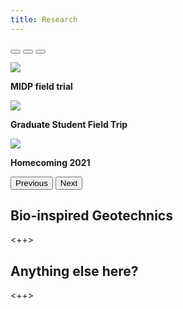 ```yaml
---
title: Research
---
```


::: {#carousel .carousel .slide data-bs-ride="carousel"}

::: {.carousel-indicators}
<button type="button" data-bs-target="#carousel" data-bs-slide-to="0" class="active" aria-current="true" aria-label="Slide 1"></button>
<button type="button" data-bs-target="#carousel" data-bs-slide-to="1" aria-label="Slide 2"></button>
<button type="button" data-bs-target="#carousel" data-bs-slide-to="2" aria-label="Slide 3"></button>
:::

::: {.carousel-inner}

::: {.carousel-item .active}
![](./img/MIDPfield.png) 

::: {.carousel-caption}
**MIDP field trial**
:::
:::

::: {.carousel-item}
![](./img/GSOTrip.jpg)

::: {.carousel-caption}
**Graduate Student Field Trip**
:::
:::

::: {.carousel-item}
![](./img/HomeComing2021.jpg)

::: {.carousel-caption}
**Homecoming 2021**
:::
:::

:::

<button class="carousel-control-prev" type="button" data-bs-target="#carousel" data-bs-slide="prev">
    <span class="carousel-control-prev-icon" aria-hidden="true"></span>
    <span class="visually-hidden">Previous</span>
</button>

<button class="carousel-control-next" type="button" data-bs-target="#carousel" data-bs-slide="next">
    <span class="carousel-control-next-icon" aria-hidden="true"></span>
    <span class="visually-hidden">Next</span>
</button>

:::


## Bio-inspired Geotechnics

<++>

## Anything else here?

<++>

